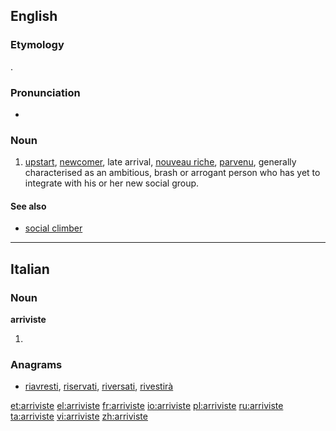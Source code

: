 ==English==

===Etymology===
{{etyl|fr}} {{term|arriviste|lang=fr}}.

===Pronunciation===
* {{IPA|/.æɹɪˈviːst/}}

===Noun===
{{en-noun}}

# [[upstart]], [[newcomer]], late arrival, [[nouveau riche]], [[parvenu]], generally characterised as an ambitious, brash or arrogant person who has yet to integrate with his or her new social group.

====See also====
* [[social climber]]

----

==Italian==

===Noun===
'''arriviste''' {{f}}

# {{plural of|arrivista|lang=it}}

===Anagrams===
* [[riavresti#Italian|riavresti]], [[riservati#Italian|riservati]], [[riversati#Italian|riversati]], [[rivestirà#Italian|rivestirà]]

[[et:arriviste]]
[[el:arriviste]]
[[fr:arriviste]]
[[io:arriviste]]
[[pl:arriviste]]
[[ru:arriviste]]
[[ta:arriviste]]
[[vi:arriviste]]
[[zh:arriviste]]